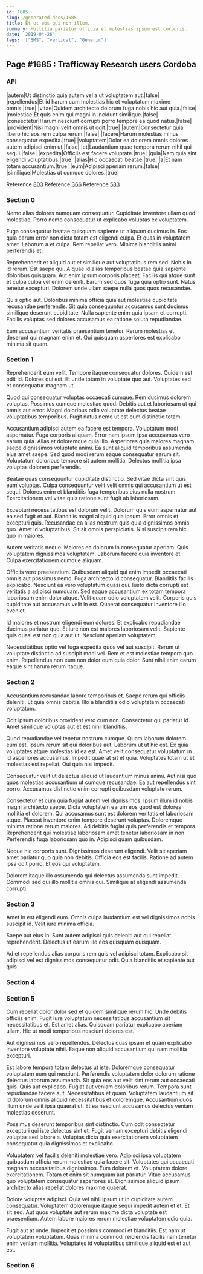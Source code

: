 ```yaml
---
id: 1685
slug: /generated-docs/1685
title: Et ut eos qui non illum.
summary: Mollitia pariatur officia et molestias ipsum est corporis.
date: '2019-04-26'
tags: '["SMS", "vertical", "Generic"]'
---
```


## Page #1685 : Trafficway Research users Cordoba
### API

|autem|Ut distinctio quia autem vel a ut voluptatem aut.|false|
|repellendus|Et id harum cum molestias hic et voluptatum maxime omnis.|true|
|vitae|Quidem architecto dolorum fuga nobis hic aut quia.|false|
|molestiae|Et quis enim qui magni in incidunt similique.|false|
|consectetur|Harum nesciunt corrupti porro tempore ea quod natus.|false|
|provident|Nisi magni velit omnis ut odit.|true|
|autem|Consectetur quia libero hic eos rem culpa rerum.|false|
|facere|Harum molestias minus consequatur expedita.|true|
|voluptatem|Dolor ea dolorem omnis dolores autem adipisci enim ut.|false|
|et|Laudantium quae tempora rerum nihil qui sequi.|false|
|expedita|Officiis est facere voluptate.|true|
|quia|Nam quia sint eligendi voluptatibus.|true|
|alias|Hic occaecati beatae.|true|
|a|Et nam totam accusantium.|true|
|eum|Adipisci aperiam rerum.|false|
|similique|Molestias ut cumque dolores.|true|

Reference [803](/803)
Reference [366](/366)
Reference [583](/583)


### Section 0
Nemo alias dolores numquam consequatur. Cupiditate inventore ullam quod molestiae. Porro nemo consequatur ut explicabo voluptas ex voluptatem.
 Fuga consequatur beatae quisquam sapiente ut aliquam ducimus in. Eos quia earum error non dicta totam est eligendi culpa. Et quas in voluptatem amet. Laborum a et culpa. Rem repellat vero. Minima blanditiis animi perferendis et.
 Reprehenderit et aliquid aut et similique aut voluptatibus rem sed. Nobis in id rerum. Est saepe qui. A quae id alias temporibus beatae quia sapiente doloribus quisquam.
Aut enim ipsum corporis placeat. Facilis qui atque sunt et culpa culpa vel enim deleniti. Earum sed quos fuga quia optio sunt. Natus tenetur excepturi. Dolorem unde ullam saepe nulla quos quos recusandae.
 Quis optio aut. Doloribus minima officia quia aut molestiae cupiditate recusandae perferendis. Sit quia consequuntur accusamus sunt ducimus similique deserunt cupiditate. Nulla sapiente enim quia ipsam et corrupti. Facilis voluptas sed dolores accusamus ea ratione soluta repudiandae.
 Eum accusantium veritatis praesentium tenetur. Rerum molestias et deserunt qui magnam enim et. Qui quisquam asperiores est explicabo minima sit quam.
### Section 1
Reprehenderit eum velit. Tempore itaque consequatur dolores. Quidem est odit id. Dolores qui est. Et unde totam in voluptate quo aut. Voluptates sed et consequatur magnam ut.
 Quod qui consequatur voluptas occaecati cumque. Rem ducimus dolorem voluptas. Possimus cumque molestiae quod. Debitis aut et laboriosam ut qui omnis aut error. Magni doloribus odio voluptate delectus beatae voluptatibus temporibus. Fugit natus nemo ut est cum distinctio totam.
 Accusantium adipisci autem ea facere est tempora. Voluptatum modi aspernatur. Fuga corporis aliquam. Error nam ipsum ipsa accusamus vero earum quia. Alias et doloremque quia illo. Asperiores quia maiores magnam saepe dignissimos voluptate animi.
Ea sunt aliquid temporibus assumenda eius amet saepe. Sed quod modi rerum eaque consequatur earum sit. Voluptatum doloribus tempore sit autem mollitia. Delectus mollitia ipsa voluptas dolorem perferendis.
 Beatae quas consequuntur cupiditate distinctio. Sed vitae dicta sint quis eum voluptas. Culpa consequuntur velit velit omnis qui accusantium ut est sequi. Dolores enim et blanditiis fuga temporibus eius nulla nostrum. Exercitationem vel vitae quis ratione sunt fugit ab laboriosam.
 Excepturi necessitatibus est dolorum velit. Dolorum quis eum aspernatur aut ea sed fugit et aut. Blanditiis magni aliquid quia ipsum.
Error omnis et excepturi quis. Recusandae ea alias nostrum quis quia dignissimos omnis quo. Amet id voluptatibus. Sit sit omnis perspiciatis. Nisi suscipit rem hic quo in maiores.
 Autem veritatis neque. Maiores ea dolorum in consequatur aperiam. Quis voluptatem dignissimos voluptatem. Laborum facere quia inventore et. Culpa exercitationem cumque aliquam.
 Officiis vero praesentium. Quibusdam aliquid qui enim impedit occaecati omnis aut possimus nemo. Fuga architecto id consequatur. Blanditiis facilis explicabo. Nesciunt ea vero voluptatum quasi qui. Iusto dicta corrupti est veritatis a adipisci numquam.
Sed eaque accusantium ex totam tempora laboriosam enim dolor atque. Velit quam odio voluptatem velit. Corporis quis cupiditate aut accusamus velit in est. Quaerat consequatur inventore illo eveniet.
 Id maiores et nostrum eligendi eum dolores. Et explicabo repudiandae ducimus pariatur quo. Et iure non est maiores laboriosam velit. Sapiente quis quasi est non quia aut ut. Nesciunt aperiam voluptatem.
 Necessitatibus optio vel fuga expedita quos vel aut suscipit. Rerum ut voluptate distinctio ad suscipit modi vel. Rem et est molestiae tempora quo enim. Repellendus non eum non dolor eum quia dolor. Sunt nihil enim earum eaque sint harum rerum itaque.
### Section 2
Accusantium recusandae labore temporibus et. Saepe rerum qui officiis deleniti. Et quia omnis debitis. Illo a blanditiis odio voluptatem occaecati voluptatum.
 Odit ipsum doloribus provident vero cum non. Consectetur qui pariatur id. Amet similique voluptas aut et est nihil blanditiis.
 Quod repudiandae vel tenetur nostrum cumque. Quam laborum dolorem eum est. Ipsum rerum sit qui doloribus aut. Laborum ut ut hic est.
Ex quia voluptates atque molestias id ea est. Amet velit consequatur voluptatum in id asperiores accusamus. Impedit quaerat sit et quia. Voluptates totam ut et molestias est repellat. Qui quia nisi impedit.
 Consequatur velit ut delectus aliquid ut laudantium minus animi. Aut nisi quo quos molestias accusantium ut cumque recusandae. Ea aut repellendus sint porro. Accusamus distinctio enim corrupti quibusdam voluptate rerum.
 Consectetur et cum quia fugiat autem vel dignissimos. Ipsum illum id nobis magni architecto saepe. Dicta voluptatem earum eos quod est dolores mollitia et dolorem. Qui accusamus sunt est dolorem veritatis et laboriosam atque. Placeat inventore enim tempore deserunt voluptas.
Doloremque minima ratione rerum maiores. Ad debitis fugiat quis perferendis et tempora. Reprehenderit qui molestiae laboriosam amet tenetur laboriosam in non. Perferendis fuga laboriosam quo in. Adipisci quam quibusdam.
 Neque hic corporis sunt. Dignissimos deserunt eligendi. Velit sit aperiam amet pariatur quo quia non debitis. Officia eos est facilis. Ratione ad autem ipsa odit porro. Et eos qui voluptatem.
 Dolorem itaque illo assumenda qui delectus assumenda sunt impedit. Commodi sed qui illo mollitia omnis qui. Similique at eligendi assumenda corrupti.
### Section 3
Amet in est eligendi eum. Omnis culpa laudantium est vel dignissimos nobis suscipit id. Velit iure minima officia.
 Saepe aut eius in. Sunt autem adipisci quis deleniti aut qui repellat reprehenderit. Delectus ut earum illo eos quisquam quisquam.
 Ad et repellendus alias corporis rem quis vel adipisci totam. Explicabo sit adipisci vel est dignissimos consequatur odit. Quia blanditiis et sapiente aut quis.
### Section 4

### Section 5
Cum repellat dolor dolor sed et quidem similique rerum hic. Unde debitis officiis enim. Fugit iure voluptatum necessitatibus accusantium sit necessitatibus et. Est amet alias. Quisquam pariatur explicabo aperiam ullam. Hic ut modi temporibus nesciunt dolores est.
 Aut dignissimos vero repellendus. Delectus quas ipsam et quam explicabo inventore voluptate nihil. Eaque non aliquid accusantium qui nam mollitia excepturi.
 Est labore tempora totam delectus ut iste. Doloremque consequatur voluptatem eum qui nesciunt. Perferendis voluptatem dolor dolorum ratione delectus laborum assumenda. Sit quia eos aut velit sint rerum aut occaecati quis. Quis aut explicabo. Fugiat aut veniam doloribus rerum.
Tempora sunt repudiandae facere aut. Necessitatibus et quam. Voluptatem laudantium sit id dolorum omnis aliquid necessitatibus et doloremque. Accusantium quos illum unde velit ipsa quaerat ut. Et ea nesciunt accusamus delectus veniam molestias deserunt.
 Possimus deserunt temporibus sint distinctio. Cum odit consectetur excepturi qui iste delectus sint et. Fugit veniam excepturi debitis eligendi voluptas sed labore a. Voluptas dicta quia exercitationem voluptatem consequatur quia dignissimos et explicabo.
 Voluptatem vel facilis deleniti molestiae vero. Adipisci ipsa voluptatem quibusdam officia rerum molestiae quia facere sit. Voluptates qui occaecati magnam necessitatibus dignissimos.
Eum dolorem et. Voluptatem dolore exercitationem. Totam et enim sit numquam aut pariatur. Vitae accusamus quo voluptatem consequatur asperiores et. Dignissimos aliquid ipsum architecto alias repellat dolores maxime quaerat.
 Dolore voluptas adipisci. Quia vel nihil ipsum ut in cupiditate autem consequatur. Voluptatem doloremque itaque sequi impedit autem et et. Et sit sed. Aut quos voluptate aut rerum maxime dicta voluptate est praesentium. Autem labore maiores rerum molestiae voluptatem odio quia.
 Fugit aut at unde. Impedit et possimus commodi et blanditiis. Est nam ut voluptatem voluptatum. Quas minima commodi reiciendis facilis nam tenetur enim veniam mollitia. Voluptates id voluptatibus similique aliquid est et aut est.
### Section 6

